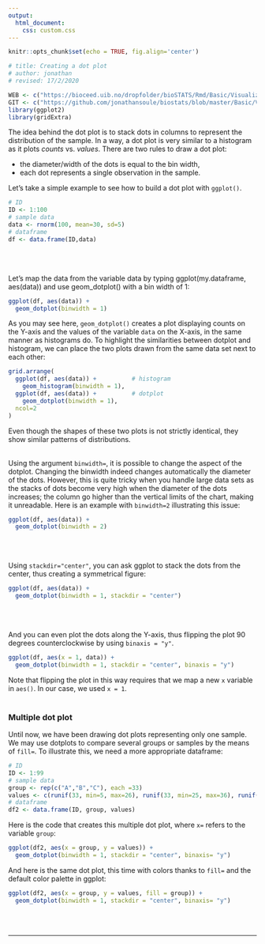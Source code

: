 ```yaml
---
output:
  html_document:
    css: custom.css
--- 
```


```r
knitr::opts_chunk$set(echo = TRUE, fig.align='center')

# title: Creating a dot plot
# author: jonathan
# revised: 17/2/2020 

WEB <- c("https://bioceed.uib.no/dropfolder/bioSTATS/Rmd/Basic/Visualizing/Simple/dot-plot.html")
GIT <- c("https://github.com/jonathansoule/biostats/blob/master/Basic/Visualizing/Simple/dot-plot.Rmd")
library(ggplot2)
library(gridExtra)
```
The idea behind the dot plot is to stack dots in columns to represent the distribution of the sample. In a way, a dot plot is very similar to a histogram as it plots *counts* vs. *values*.
There are two rules to draw a dot plot:

+ the diameter/width of the dots is equal to the bin width,
+ each dot represents a single observation in the sample.

Let’s take a simple example to see how to build a dot plot with `ggplot()`.
```r
# ID
ID <- 1:100
# sample data
data <- rnorm(100, mean=30, sd=5)
# dataframe
df <- data.frame(ID,data)
```
<br/><br/>

Let’s map the data from the variable data by typing ggplot(my.dataframe, aes(data)) and use geom_dotplot() with a bin width of 1:
```r
ggplot(df, aes(data)) + 
  geom_dotplot(binwidth = 1)
```


As you may see here, `geom_dotplot()` creates a plot displaying counts on the Y-axis and the values of the variable `data` on the X-axis, in the same manner as histograms do.
To highlight the similarities between dotplot and histogram, we can place the two plots drawn from the same data set next to each other:

```r
grid.arrange(
  ggplot(df, aes(data)) +          # histogram
    geom_histogram(binwidth = 1),
  ggplot(df, aes(data)) +          # dotplot
    geom_dotplot(binwidth = 1),
  ncol=2
)
```
Even though the shapes of these two plots is not strictly identical, they show similar patterns of distributions. 
<br/><br/>

Using the argument `binwidth=`, it is possible to change the aspect of the dotplot. Changing the binwidth indeed changes automatically the diameter of the dots. However, this is quite tricky when you handle large data sets as the stacks of dots become very high when the diameter of the dots increases; the column go higher than the vertical limits of the chart, making it unreadable. Here is an example with `binwidth=2` illustrating this issue:
```r
ggplot(df, aes(data)) + 
  geom_dotplot(binwidth = 2)
```
<br/><br/>

Using `stackdir="center"`, you can ask ggplot to stack the dots from the center, thus creating a symmetrical figure:
```r
ggplot(df, aes(data)) + 
  geom_dotplot(binwidth = 1, stackdir = "center")
```
<br/><br/>

And you can even plot the dots along the Y-axis, thus flipping the plot 90 degrees counterclockwise by using `binaxis = "y"`.
```r
ggplot(df, aes(x = 1, data)) + 
  geom_dotplot(binwidth = 1, stackdir = "center", binaxis = "y")
```
Note that flipping the plot in this way requires that we map a new `x` variable in `aes()`. In our case, we used `x = 1`.
<br/><br/>

### Multiple dot plot

Until now, we have been drawing dot plots representing only one sample. We may use dotplots to compare several groups or samples by the means of `fill=`. To illustrate this, we need a more appropriate dataframe:
```r
# ID
ID <- 1:99
# sample data
group <- rep(c("A","B","C"), each =33)
values <- c(runif(33, min=5, max=26), runif(33, min=25, max=36), runif(33, min=25, max=33))
# dataframe
df2 <- data.frame(ID, group, values)
```

Here is the code that creates this multiple dot plot, where `x=` refers to the variable `group`:
```r
ggplot(df2, aes(x = group, y = values)) + 
  geom_dotplot(binwidth = 1, stackdir = "center", binaxis= "y")
```

And here is the same dot plot, this time with colors thanks to `fill=` and the default color palette in ggplot:
```r
ggplot(df2, aes(x = group, y = values, fill = group)) + 
  geom_dotplot(binwidth = 1, stackdir = "center", binaxis= "y")
```
<br/><br/>


***
<!-- UNCOMMENT TO ACTIVATE
Get the Rmarkdown file corresponding to this page on [GitHub](`r GIT`){target="_blank"}.
-->
